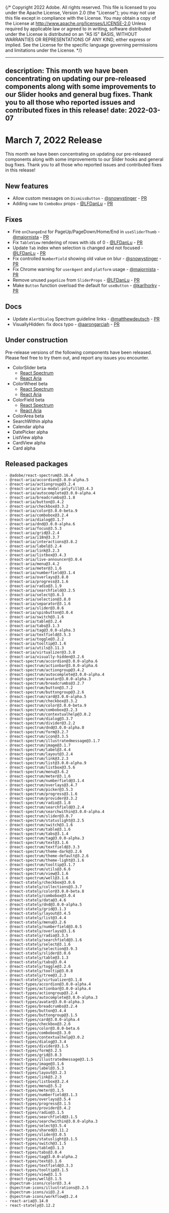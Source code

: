 {/* Copyright 2022 Adobe. All rights reserved.
This file is licensed to you under the Apache License, Version 2.0 (the "License");
you may not use this file except in compliance with the License. You may obtain a copy
of the License at http://www.apache.org/licenses/LICENSE-2.0
Unless required by applicable law or agreed to in writing, software distributed under
the License is distributed on an "AS IS" BASIS, WITHOUT WARRANTIES OR REPRESENTATIONS
OF ANY KIND, either express or implied. See the License for the specific language
governing permissions and limitations under the License. */}


---
description: This month we have been concentrating on updating our pre-released components along with some improvements to our Slider hooks and general bug fixes. Thank you to all those who reported issues and contributed fixes in this release!
date: 2022-03-07
---

# March 7, 2022 Release

This month we have been concentrating on updating our pre-released components along with some improvements to our Slider hooks and general bug fixes. Thank you to all those who reported issues and contributed fixes in this release!

## New features
- Allow custom messages on `DismissButton` - [@snowystinger](https://github.com/snowystinger) - [PR](https://github.com/adobe/react-spectrum/pull/2868)
- Adding `name` to `ComboBox` props - [@LFDanLu](https://github.com/LFDanLu) - [PR](https://github.com/adobe/react-spectrum/pull/2880)
## Fixes
- Fire `onChangeEnd` for PageUp/PageDown/Home/End in `useSliderThumb` - [@majornista](https://github.com/majornista) - [PR](https://github.com/adobe/react-spectrum/pull/2661)
- Fix `TableView` rendering of rows with ids of 0 - [@LFDanLu](https://github.com/LFDanLu) - [PR](https://github.com/adobe/react-spectrum/pull/2840)
- Update `Tab` index when selection is changed and not focused - [@LFDanLu](https://github.com/LFDanLu) - [PR](https://github.com/adobe/react-spectrum/pull/2829)
- Fix controlled `NumberField` showing old value on blur - [@snowystinger](https://github.com/snowystinger) - [PR](https://github.com/adobe/react-spectrum/pull/2882)
- Fix Chrome warning for `userAgent` and `platform` usage - [@majornista](https://github.com/majornista) - [PR](https://github.com/adobe/react-spectrum/pull/2612)
- Remove unused `pageSize` from `SliderProps` - [@LFDanLu](https://github.com/LFDanLu) - [PR](https://github.com/adobe/react-spectrum/pull/2917)
- Make `Button` function overload the default for `useButton` - [@karlhorky](https://github.com/karlhorky) - [PR](https://github.com/adobe/react-spectrum/pull/2930)
## Docs
- Update `AlertDialog` Spectrum guideline links - [@matthewdeutsch](https://github.com/matthewdeutsch) - [PR](https://github.com/adobe/react-spectrum/pull/2907)
- VisuallyHidden: fix docs typo - [@aarongarciah](https://github.com/aarongarciah) - [PR](https://github.com/adobe/react-spectrum/pull/2911)
## Under construction

Pre-release versions of the following components have been released. Please feel free to try them out, and report any issues you encounter.


- ColorSlider beta
    - [React Spectrum](https://react-spectrum.adobe.com/react-spectrum/ColorSlider.html)
    - [React Aria](https://react-spectrum.adobe.com/react-aria/useColorSlider.html)
- ColorWheel beta
    - [React Spectrum](https://react-spectrum.adobe.com/react-spectrum/ColorWheel.html)
    - [React Aria](https://react-spectrum.adobe.com/react-aria/useColorWheel.html)
- ColorField beta
    - [React Spectrum](https://react-spectrum.adobe.com/react-spectrum/ColorField.html)
    - [React Aria](https://react-spectrum.adobe.com/react-aria/useColorField.html)
- ColorArea beta
- SearchWithin alpha
- Calendar alpha
- DatePicker alpha
- ListView alpha
- CardView alpha
- Card alpha

## Released packages
```
- @adobe/react-spectrum@3.16.4
- @react-aria/accordion@3.0.0-alpha.5
- @react-aria/actiongroup@3.2.4
- @react-aria/aria-modal-polyfill@3.4.3
- @react-aria/autocomplete@3.0.0-alpha.4
- @react-aria/breadcrumbs@3.1.8
- @react-aria/button@3.4.2
- @react-aria/checkbox@3.3.2
- @react-aria/color@3.0.0-beta.9
- @react-aria/combobox@3.2.4
- @react-aria/dialog@3.1.7
- @react-aria/dnd@3.0.0-alpha.6
- @react-aria/focus@3.5.3
- @react-aria/grid@3.2.4
- @react-aria/i18n@3.3.7
- @react-aria/interactions@3.8.2
- @react-aria/label@3.2.4
- @react-aria/link@3.2.3
- @react-aria/listbox@3.4.3
- @react-aria/live-announcer@3.0.4
- @react-aria/menu@3.4.2
- @react-aria/meter@3.1.6
- @react-aria/numberfield@3.1.4
- @react-aria/overlays@3.8.0
- @react-aria/progress@3.1.6
- @react-aria/radio@3.1.9
- @react-aria/searchfield@3.2.5
- @react-aria/select@3.6.3
- @react-aria/selection@3.8.0
- @react-aria/separator@3.1.6
- @react-aria/slider@3.0.6
- @react-aria/spinbutton@3.0.4
- @react-aria/switch@3.1.6
- @react-aria/table@3.2.4
- @react-aria/tabs@3.1.3
- @react-aria/tag@3.0.0-alpha.3
- @react-aria/textfield@3.5.3
- @react-aria/toggle@3.2.2
- @react-aria/tooltip@3.1.6
- @react-aria/utils@3.11.3
- @react-aria/virtualizer@3.3.8
- @react-aria/visually-hidden@3.2.6
- @react-spectrum/accordion@3.0.0-alpha.6
- @react-spectrum/actionbar@3.0.0-alpha.6
- @react-spectrum/actiongroup@3.4.2
- @react-spectrum/autocomplete@3.0.0-alpha.4
- @react-spectrum/avatar@3.0.0-alpha.3
- @react-spectrum/breadcrumbs@3.2.7
- @react-spectrum/button@3.7.2
- @react-spectrum/buttongroup@3.2.6
- @react-spectrum/card@3.0.0-alpha.5
- @react-spectrum/checkbox@3.3.2
- @react-spectrum/color@3.0.0-beta.9
- @react-spectrum/combobox@3.2.3
- @react-spectrum/contextualhelp@3.0.2
- @react-spectrum/dialog@3.3.7
- @react-spectrum/divider@3.2.2
- @react-spectrum/dnd@3.0.0-alpha.0
- @react-spectrum/form@3.2.7
- @react-spectrum/icon@3.3.5
- @react-spectrum/illustratedmessage@3.1.7
- @react-spectrum/image@3.1.7
- @react-spectrum/label@3.4.4
- @react-spectrum/layout@3.2.4
- @react-spectrum/link@3.2.3
- @react-spectrum/list@3.0.0-alpha.9
- @react-spectrum/listbox@3.5.6
- @react-spectrum/menu@3.6.2
- @react-spectrum/meter@3.1.6
- @react-spectrum/numberfield@3.1.4
- @react-spectrum/overlays@3.4.7
- @react-spectrum/picker@3.5.3
- @react-spectrum/progress@3.1.6
- @react-spectrum/provider@3.3.2
- @react-spectrum/radio@3.1.8
- @react-spectrum/searchfield@3.2.4
- @react-spectrum/searchwithin@3.0.0-alpha.4
- @react-spectrum/slider@3.0.7
- @react-spectrum/statuslight@3.2.5
- @react-spectrum/switch@3.1.6
- @react-spectrum/table@3.1.6
- @react-spectrum/tabs@3.1.4
- @react-spectrum/tag@3.0.0-alpha.3
- @react-spectrum/text@3.1.6
- @react-spectrum/textfield@3.3.3
- @react-spectrum/theme-dark@3.2.6
- @react-spectrum/theme-default@3.2.6
- @react-spectrum/theme-light@3.1.6
- @react-spectrum/tooltip@3.1.7
- @react-spectrum/utils@3.6.6
- @react-spectrum/view@3.1.6
- @react-spectrum/well@3.1.6
- @react-stately/checkbox@3.0.6
- @react-stately/collections@3.3.7
- @react-stately/color@3.0.0-beta.8
- @react-stately/combobox@3.0.4
- @react-stately/data@3.4.6
- @react-stately/dnd@3.0.0-alpha.5
- @react-stately/grid@3.1.3
- @react-stately/layout@3.4.5
- @react-stately/list@3.4.4
- @react-stately/menu@3.2.6
- @react-stately/numberfield@3.0.5
- @react-stately/overlays@3.1.6
- @react-stately/radio@3.3.5
- @react-stately/searchfield@3.1.6
- @react-stately/select@3.1.6
- @react-stately/selection@3.9.3
- @react-stately/slider@3.0.6
- @react-stately/table@3.1.3
- @react-stately/tabs@3.0.4
- @react-stately/toggle@3.2.6
- @react-stately/tooltip@3.0.8
- @react-stately/tree@3.2.3
- @react-stately/virtualizer@3.1.8
- @react-types/accordion@3.0.0-alpha.4
- @react-types/actionbar@3.0.0-alpha.4
- @react-types/actiongroup@3.2.4
- @react-types/autocomplete@3.0.0-alpha.3
- @react-types/avatar@3.0.0-alpha.3
- @react-types/breadcrumbs@3.2.4
- @react-types/button@3.4.4
- @react-types/buttongroup@3.1.5
- @react-types/card@3.0.0-alpha.4
- @react-types/checkbox@3.2.6
- @react-types/color@3.0.0-beta.6
- @react-types/combobox@3.3.0
- @react-types/contextualhelp@3.0.2
- @react-types/dialog@3.3.4
- @react-types/divider@3.1.5
- @react-types/form@3.2.5
- @react-types/grid@3.0.3
- @react-types/illustratedmessage@3.1.5
- @react-types/image@3.1.6
- @react-types/label@3.5.3
- @react-types/layout@3.2.3
- @react-types/link@3.2.3
- @react-types/listbox@3.2.4
- @react-types/menu@3.5.2
- @react-types/meter@3.1.5
- @react-types/numberfield@3.1.3
- @react-types/overlays@3.5.4
- @react-types/progress@3.1.5
- @react-types/provider@3.4.2
- @react-types/radio@3.1.5
- @react-types/searchfield@3.1.5
- @react-types/searchwithin@3.0.0-alpha.3
- @react-types/select@3.5.4
- @react-types/shared@3.11.2
- @react-types/slider@3.0.5
- @react-types/statuslight@3.1.5
- @react-types/switch@3.1.5
- @react-types/table@3.1.3
- @react-types/tabs@3.0.4
- @react-types/tag@3.0.0-alpha.2
- @react-types/text@3.1.6
- @react-types/textfield@3.3.3
- @react-types/tooltip@3.1.5
- @react-types/view@3.1.5
- @react-types/well@3.1.5
- @spectrum-icons/color@3.3.4
- @spectrum-icons/illustrations@3.2.5
- @spectrum-icons/ui@3.2.4
- @spectrum-icons/workflow@3.2.4
- react-aria@3.14.0
- react-stately@3.12.2
```
